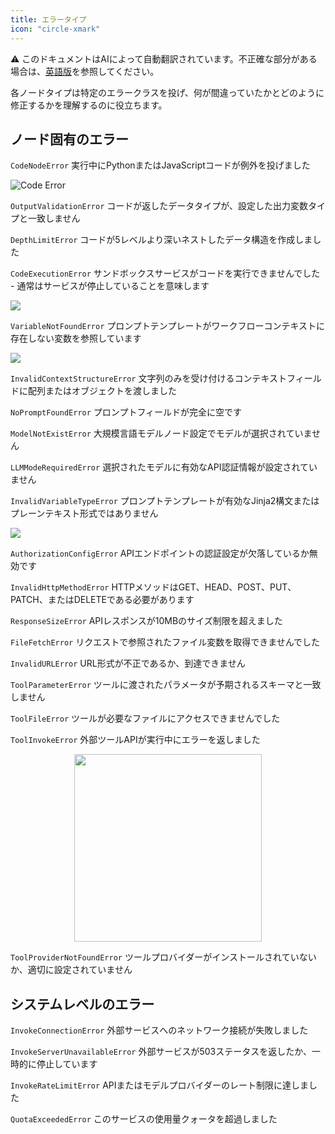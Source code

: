 ```yaml
---
title: エラータイプ
icon: "circle-xmark"
---
```


<Note> ⚠️ このドキュメントはAIによって自動翻訳されています。不正確な部分がある場合は、[英語版](/en/documentation/pages/debug/error-type)を参照してください。</Note>


各ノードタイプは特定のエラークラスを投げ、何が間違っていたかとどのように修正するかを理解するのに役立ちます。

## ノード固有のエラー

<Tabs>
<Tab title="Code" icon="code">

`CodeNodeError`
<Info>実行中にPythonまたはJavaScriptコードが例外を投げました</Info>

![Code Error](https://assets-docs.dify.ai/2024/12/c86b11af7f92368180ea1bac38d77083.png)

`OutputValidationError`
<Info>コードが返したデータタイプが、設定した出力変数タイプと一致しません</Info>

`DepthLimitError`
<Info>コードが5レベルより深いネストしたデータ構造を作成しました</Info>

`CodeExecutionError`
<Info>サンドボックスサービスがコードを実行できませんでした - 通常はサービスが停止していることを意味します</Info>

![](https://assets-docs.dify.ai/2024/12/ab8cae01a590b037017dfe9ea4dbbb8b.png)

</Tab>
<Tab title="LLM" icon="brain">

`VariableNotFoundError`
<Info>プロンプトテンプレートがワークフローコンテキストに存在しない変数を参照しています</Info>

![](https://assets-docs.dify.ai/2024/12/f20c5fbde345144de6183374ab277662.png)

`InvalidContextStructureError`
<Info>文字列のみを受け付けるコンテキストフィールドに配列またはオブジェクトを渡しました</Info>

`NoPromptFoundError`
<Info>プロンプトフィールドが完全に空です</Info>

`ModelNotExistError`
<Info>大規模言語モデルノード設定でモデルが選択されていません</Info>

`LLMModeRequiredError`
<Info>選択されたモデルに有効なAPI認証情報が設定されていません</Info>

`InvalidVariableTypeError`
<Info>プロンプトテンプレートが有効なJinja2構文またはプレーンテキスト形式ではありません</Info>

![](https://assets-docs.dify.ai/2024/12/9882f7a5ee544508ba11b51fb469a911.png)

</Tab>
<Tab title="HTTP Request" icon="globe">

`AuthorizationConfigError`
<Info>APIエンドポイントの認証設定が欠落しているか無効です</Info>

`InvalidHttpMethodError`
<Info>HTTPメソッドはGET、HEAD、POST、PUT、PATCH、またはDELETEである必要があります</Info>

`ResponseSizeError`
<Info>APIレスポンスが10MBのサイズ制限を超えました</Info>

`FileFetchError`
<Info>リクエストで参照されたファイル変数を取得できませんでした</Info>

`InvalidURLError`
<Info>URL形式が不正であるか、到達できません</Info>

</Tab>
<Tab title="Tool" icon="wrench">

`ToolParameterError`
<Info>ツールに渡されたパラメータが予期されるスキーマと一致しません</Info>

`ToolFileError`
<Info>ツールが必要なファイルにアクセスできませんでした</Info>

`ToolInvokeError`
<Info>外部ツールAPIが実行中にエラーを返しました</Info>

<p align="center">
<img src="https://assets-docs.dify.ai/2024/12/84af0831b7cb23e64159dfbba80e9b28.jpg" width="300" />
</p>

`ToolProviderNotFoundError`
<Info>ツールプロバイダーがインストールされていないか、適切に設定されていません</Info>

</Tab>
</Tabs>

## システムレベルのエラー

`InvokeConnectionError`
<Info>外部サービスへのネットワーク接続が失敗しました</Info>

`InvokeServerUnavailableError` 
<Info>外部サービスが503ステータスを返したか、一時的に停止しています</Info>

`InvokeRateLimitError`
<Info>APIまたはモデルプロバイダーのレート制限に達しました</Info>

`QuotaExceededError`
<Info>このサービスの使用量クォータを超過しました</Info>